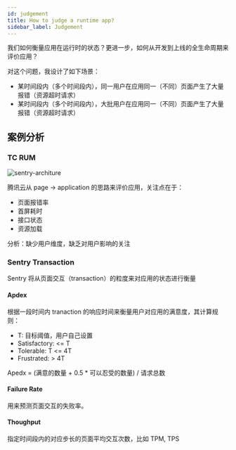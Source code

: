```yaml
---
id: judgement
title: How to judge a runtime app?
sidebar_label: Judgement
---
```


我们如何衡量应用在运行时的状态？更进一步，如何从开发到上线的全生命周期来评价应用？

对这个问题，我设计了如下场景：

- 某时间段内（多个时间段内），同一用户在应用同一（不同）页面产生了大量报错（资源超时请求）
- 某时间段内（多个时间段内），大批用户在应用同一（不同）页面产生了大量报错（资源超时请求）



## 案例分析

### TC RUM

![sentry-architure](/img/fte/t_rum_judge.png)

腾讯云从 page -> application 的思路来评价应用，关注点在于：
- 页面报错率
- 首屏耗时
- 接口状态
- 资源加载

分析：缺少用户维度，缺乏对用户影响的关注

### Sentry Transaction

Sentry 将从页面交互（transaction）的粒度来对应用的状态进行衡量

#### Apdex

根据一段时间内 tranaction 的响应时间来衡量用户对应用的满意度，其计算规则：
- T: 目标阈值，用户自己设置
- Satisfactory: <= T
- Tolerable: T <= 4T
- Frustrated: > 4T

Apedx = (满意的数量 + 0.5 * 可以忍受的数量) / 请求总数

#### Failure Rate

用来预测页面交互的失败率。

#### Thoughput

指定时间段内的对应步长的页面平均交互次数，比如 TPM, TPS

